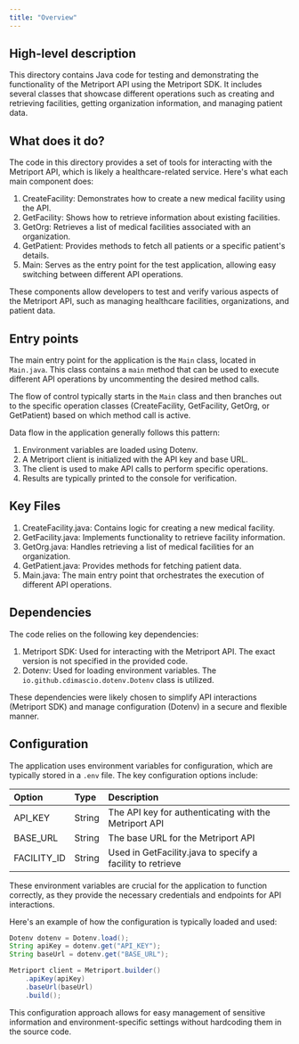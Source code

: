 ```yaml
---
title: "Overview"
---
```


## High-level description
This directory contains Java code for testing and demonstrating the functionality of the Metriport API using the Metriport SDK. It includes several classes that showcase different operations such as creating and retrieving facilities, getting organization information, and managing patient data.

## What does it do?
The code in this directory provides a set of tools for interacting with the Metriport API, which is likely a healthcare-related service. Here's what each main component does:

1. CreateFacility: Demonstrates how to create a new medical facility using the API.
2. GetFacility: Shows how to retrieve information about existing facilities.
3. GetOrg: Retrieves a list of medical facilities associated with an organization.
4. GetPatient: Provides methods to fetch all patients or a specific patient's details.
5. Main: Serves as the entry point for the test application, allowing easy switching between different API operations.

These components allow developers to test and verify various aspects of the Metriport API, such as managing healthcare facilities, organizations, and patient data.

## Entry points
The main entry point for the application is the `Main` class, located in `Main.java`. This class contains a `main` method that can be used to execute different API operations by uncommenting the desired method calls.

The flow of control typically starts in the `Main` class and then branches out to the specific operation classes (CreateFacility, GetFacility, GetOrg, or GetPatient) based on which method call is active.

Data flow in the application generally follows this pattern:
1. Environment variables are loaded using Dotenv.
2. A Metriport client is initialized with the API key and base URL.
3. The client is used to make API calls to perform specific operations.
4. Results are typically printed to the console for verification.

## Key Files
1. CreateFacility.java: Contains logic for creating a new medical facility.
2. GetFacility.java: Implements functionality to retrieve facility information.
3. GetOrg.java: Handles retrieving a list of medical facilities for an organization.
4. GetPatient.java: Provides methods for fetching patient data.
5. Main.java: The main entry point that orchestrates the execution of different API operations.

## Dependencies
The code relies on the following key dependencies:

1. Metriport SDK: Used for interacting with the Metriport API. The exact version is not specified in the provided code.
2. Dotenv: Used for loading environment variables. The `io.github.cdimascio.dotenv.Dotenv` class is utilized.

These dependencies were likely chosen to simplify API interactions (Metriport SDK) and manage configuration (Dotenv) in a secure and flexible manner.

## Configuration
The application uses environment variables for configuration, which are typically stored in a `.env` file. The key configuration options include:

| Option | Type | Description |
|:-------|:-----|:------------|
| API_KEY | String | The API key for authenticating with the Metriport API |
| BASE_URL | String | The base URL for the Metriport API |
| FACILITY_ID | String | Used in GetFacility.java to specify a facility to retrieve |

These environment variables are crucial for the application to function correctly, as they provide the necessary credentials and endpoints for API interactions.

Here's an example of how the configuration is typically loaded and used:

```java
Dotenv dotenv = Dotenv.load();
String apiKey = dotenv.get("API_KEY");
String baseUrl = dotenv.get("BASE_URL");

Metriport client = Metriport.builder()
    .apiKey(apiKey)
    .baseUrl(baseUrl)
    .build();
```

This configuration approach allows for easy management of sensitive information and environment-specific settings without hardcoding them in the source code.